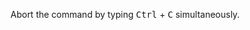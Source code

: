 ::: {.callout-tip collapse="true" title='FAQ: "How can I abort a command?"'}

Abort the command by typing <kbd>Ctrl</kbd> + <kbd>C</kbd> simultaneously.

:::